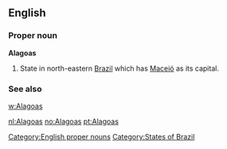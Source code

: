 ==English==

===Proper noun===
'''Alagoas'''

# State in north-eastern [[Brazil]] which has [[Maceió]] as its capital.

===See also===
[[w:Alagoas]]

[[Category:English proper nouns]]
[[Category:States of Brazil]]

[[nl:Alagoas]]
[[no:Alagoas]]
[[pt:Alagoas]]